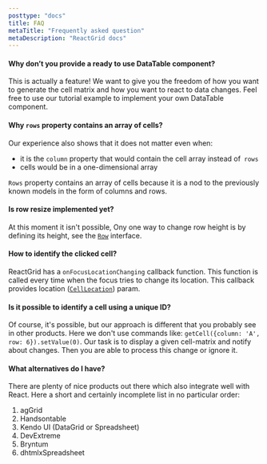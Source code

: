 ```yaml
---
posttype: "docs"
title: FAQ
metaTitle: "Frequently asked question"
metaDescription: "ReactGrid docs"
---
```


#### Why don’t you provide a ready to use DataTable component?

This is actually a feature! We want to give you the freedom of how you want to 
generate the cell matrix and how you want to react to data changes. 
Feel free to use our tutorial example to implement your own DataTable component.

#### Why `rows` property contains an array of cells?

Our experience also shows that it does not matter even when:
- it is the `column` property that would contain the cell array instead of` rows`
- cells would be in a one-dimensional array

`Rows` property contains an array of cells because it is a nod to the previously known models in the form of columns and rows.

#### Is row resize implemented yet?

At this moment it isn't possible, Ony one way to change row height is by defining its height, 
see the [`Row`](/docs/3.0/7-api/0-interfaces/2-row/) interface.

#### How to identify the clicked cell?

ReactGrid has a `onFocusLocationChanging` callback function. This function is called every time when the focus tries to change
its location. This callback provides location ([`CellLocation`](/docs/3.0/7-api/0-interfaces/6-cell-location/)) param.

#### Is it possible to identify a cell using a unique ID?

Of course, it's possible, but our approach is different that you probably see in other products. 
Here we don't use commands like: `getCell({column: 'A', row: 6}).setValue(0)`.
Our task is to display a given cell-matrix and notify about changes. Then you are able to process this change or ignore it.

#### What alternatives do I have?

There are plenty of nice products out there which also integrate well with React. 
Here a short and certainly incomplete list in no particular order:

1. agGrid
2. Handsontable
3. Kendo UI (DataGrid or Spreadsheet)
4. DevExtreme
5. Bryntum
6. dhtmlxSpreadsheet